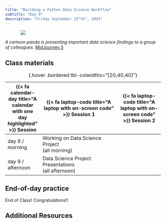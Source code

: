 ```yaml
---
title: "Building a Python Data Science Workflow"
subtitle: "Day 9"
description: "Friday September 13^th^, 2024"
---
```


::: {style="width: 80%; margin: auto;"}
![](images/presentation.png)
:::

:::{.gray-text .center-text}
*A cartoon panda is presenting important data science findings to a group of colleagues.* [MidJourney 5](https://www.midjourney.com/jobs/f9613559-9db7-4c36-bf8b-e34663ea7a3e?index=0)
:::

## Class materials

| {{< fa calendar-day title="A calendar with one day highlighted" >}} Session  | {{< fa laptop-code title="A laptop with on-screen code" >}} Session 1  |  {{< fa laptop-code title="A laptop with on-screen code" >}} Session 2 |
|-------------------|-----------------------------------------------------------------------------------------------------------------------------------------------------|----------------------------------------------------------------------------------|
| day 9 / morning   |  Working on Data Science Project <br> (all morning) |  |
| day 9 / afternoon |  Data Science Project Presentations <br> (all afternoon) |  |
: {.hover .bordered tbl-colwidths="[20,40,40]"} 

## End-of-day practice

End of Class! Congratulations!!


## Additional Resources
